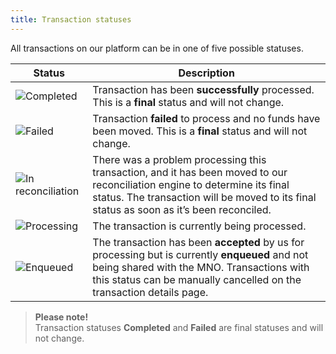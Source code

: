 ```yaml
---
title: Transaction statuses
---
```


All transactions on our platform can be in one of five possible statuses.

| Status               | Description                                                                                               |
|----------------------|-----------------------------------------------------------------------------------------------------------|
| ![Completed](/images/dashboard/transactions/completed_chip.png) | Transaction has been **successfully** processed. This is a **final** status and will not change. |
| ![Failed](/images/dashboard/transactions/failed_chip.png) | Transaction **failed** to process and no funds have been moved. This is a **final** status and will not change. |
| ![In reconciliation](/images/dashboard/transactions/in_reconciliation_chip.png) | There was a problem processing this transaction, and it has been moved to our reconciliation engine to determine its final status. The transaction will be moved to its final status as soon as it’s been reconciled. |
| ![Processing](/images/dashboard/transactions/processing_chip.png) | The transaction is currently being processed. |
| ![Enqueued](/images/dashboard/transactions/enqueued_chip.png) | The transaction has been **accepted** by us for processing but is currently **enqueued** and not being shared with the MNO. Transactions with this status can be manually cancelled on the transaction details page. |

> **Please note!**  
> Transaction statuses **Completed** and **Failed** are final statuses and will not change.